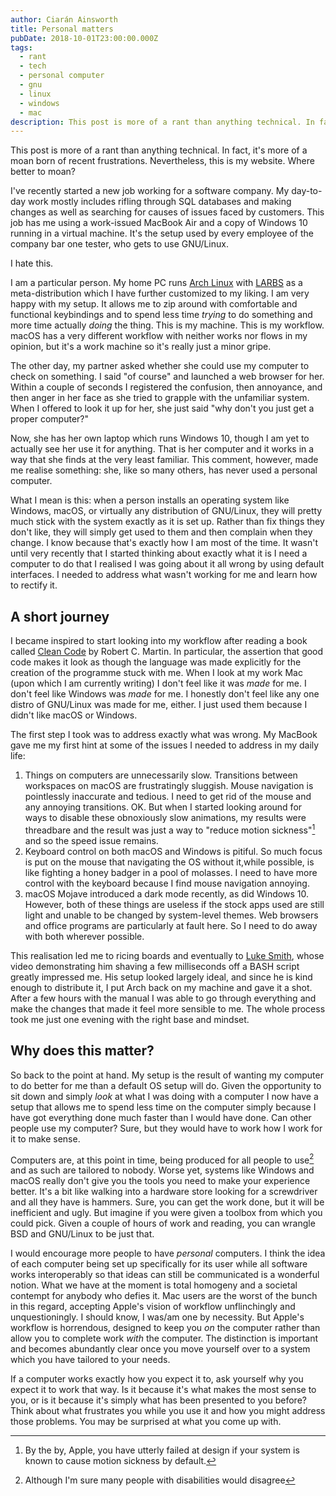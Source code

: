 ```yaml
---
author: Ciarán Ainsworth
title: Personal matters
pubDate: 2018-10-01T23:00:00.000Z
tags:
  - rant
  - tech
  - personal computer
  - gnu
  - linux
  - windows
  - mac
description: This post is more of a rant than anything technical. In fact, it's more of a moan born of recent frustrations. Nevertheless, this is my website. Where better to moan?
---
```



This post is more of a rant than anything technical. In fact, it's more of a moan born of recent frustrations. Nevertheless, this is my website. Where better to moan?

I've recently started a new job working for a software company. My day-to-day work mostly includes rifling through SQL databases and making changes as well as searching for causes of issues faced by customers. This job has me using a work-issued MacBook Air and a copy of Windows 10 running in a virtual machine. It's the setup used by every employee of the company bar one tester, who gets to use GNU/Linux.

I hate this.

I am a particular person. My home PC runs [Arch Linux](https://archlinux.org) with [LARBS](https://larbs.xyz) as a meta-distribution which I have further customized to my liking. I am very happy with my setup. It allows me to zip around with comfortable and functional keybindings and to spend less time _trying_ to do something and more time actually _doing_ the thing. This is my machine. This is my workflow. macOS has a very different workflow with neither works nor flows in my opinion, but it's a work machine so it's really just a minor gripe.

The other day, my partner asked whether she could use my computer to check on something. I said "of course" and launched a web browser for her. Within a couple of seconds I registered the confusion, then annoyance, and then anger in her face as she tried to grapple with the unfamiliar system. When I offered to look it up for her, she just said "why don't you just get a proper computer?"

Now, she has her own laptop which runs Windows 10, though I am yet to actually see her use it for anything. That is her computer and it works in a way that she finds at the very least familiar. This comment, however, made me realise something: she, like so many others, has never used a personal computer.

What I mean is this: when a person installs an operating system like Windows, macOS, or virtually any distribution of GNU/Linux, they will pretty much stick with the system exactly as it is set up. Rather than fix things they don't like, they will simply get used to them and then complain when they change. I know because that's exactly how I am most of the time. It wasn't until very recently that I started thinking about exactly what it is I need a computer to do that I realised I was going about it all wrong by using default interfaces. I needed to address what wasn't working for me and learn how to rectify it.

## A short journey

I became inspired to start looking into my workflow after reading a book called [Clean Code](https://www.oreilly.com/library/view/clean-code/9780136083238/) by Robert C. Martin. In particular, the assertion that good code makes it look as though the language was made explicitly for the creation of the programme stuck with me. When I look at my work Mac (upon which I am currently writing) I don't feel like it was _made_ for me. I don't feel like Windows was _made_ for me. I honestly don't feel like any one distro of GNU/Linux was made for me, either. I just used them because I didn't like macOS or Windows.

The first step I took was to address exactly what was wrong. My MacBook gave me my first hint at some of the issues I needed to address in my daily life:

1. Things on computers are unnecessarily slow. Transitions between workspaces on macOS are frustratingly sluggish. Mouse navigation is pointlessly inaccurate and tedious. I need to get rid of the mouse and any annoying transitions. OK. But when I started looking around for ways to disable these obnoxiously slow animations, my results were threadbare and the result was just a way to "reduce motion sickness"[^1] and so the speed issue remains.
2. Keyboard control on both macOS and Windows is pitiful. So much focus is put on the mouse that navigating the OS without it,while possible, is like fighting a honey badger in a pool of molasses. I need to have more control with the keyboard because I find mouse navigation annoying.
3. macOS Mojave introduced a dark mode recently, as did Windows 10. However, both of these things are useless if the stock apps used are still light and unable to be changed by system-level themes. Web browsers and office programs are particularly at fault here. So I need to do away with both wherever possible.

This realisation led me to ricing boards and eventually to [Luke Smith](https://lukesmith.xyz), whose video demonstrating him shaving a few milliseconds off a BASH script greatly impressed me. His setup looked largely ideal, and since he is kind enough to distribute it, I put Arch back on my machine and gave it a shot. After a few hours with the manual I was able to go through everything and make the changes that made it feel more sensible to me. The whole process took me just one evening with the right base and mindset.

<YouTube id="bkgeFi4PwOg" />

## Why does this matter?

So back to the point at hand. My setup is the result of wanting my computer to do better for me than a default OS setup will do. Given the opportunity to sit down and simply _look_ at what I was doing with a computer I now have a setup that allows me to spend less time on the computer simply because I have got everything done much faster than I would have done. Can other people use my computer? Sure, but they would have to work how I work for it to make sense.

Computers are, at this point in time, being produced for all people to use[^2] and as such are tailored to nobody. Worse yet, systems like Windows and macOS really don't give you the tools you need to make your experience better. It's a bit like walking into a hardware store looking for a screwdriver and all they have is hammers. Sure, you can get the work done, but it will be inefficient and ugly. But imagine if you were given a toolbox from which you could pick. Given a couple of hours of work and reading, you can wrangle BSD and GNU/Linux to be just that.

I would encourage more people to have _personal_ computers. I think the idea of each computer being set up specifically for its user while all software works interoperably so that ideas can still be communicated is a wonderful notion. What we have at the moment is total homogeny and a societal contempt for anybody who defies it. Mac users are the worst of the bunch in this regard, accepting Apple's vision of workflow unflinchingly and unquestioningly. I should know, I was/am one by necessity. But Apple's workflow is horrendous, designed to keep you _on_ the computer rather than allow you to complete work _with_ the computer. The distinction is important and becomes abundantly clear once you move yourself over to a system which you have tailored to your needs.

If a computer works exactly how you expect it to, ask yourself why you expect it to work that way. Is it because it's what makes the most sense to you, or is it because it's simply what has been presented to you before? Think about what frustrates you while you use it and how you might address those problems. You may be surprised at what you come up with.

[^1]: By the by, Apple, you have utterly failed at design if your system is known to cause motion sickness by default.
[^2]: Although I'm sure many people with disabilities would disagree
